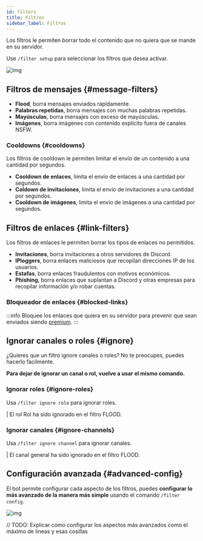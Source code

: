 ```yaml
---
id: filters
title: Filtros
sidebar_label: Filtros
---
```


Los filtros le permiten borrar todo el contenido que no quiera que se mande en su servidor.

Use `/filter setup` para seleccionar los filtros que desea activar.

![img](https://i.imgur.com/7BDt5Uq.gif)

## Filtros de mensajes {#message-filters}

* **Flood**, borra mensajes enviados rápidamente.
* **Palabras repetidas**, borra mensajes con muchas palabras repetidas.
* **Mayúsculas**, borra mensajes con exceso de mayúsculas.
* <discord-custom-emoji name="premiumsparkles"></discord-custom-emoji> **Imágenes**, borra imágenes con contenido explícito fuera de canales NSFW.

### Cooldowns {#cooldowns}

Los filtros de cooldown le permiten limitar el envío de un contenido a una cantidad por segundos.

* **Cooldown de enlaces**, limita el envío de enlaces a una cantidad por segundos.
* **Coldown de invitaciones**, limita el envío de invitaciones a una cantidad por segundos.
* **Cooldown de imágenes**, limita el envío de imágenes a una cantidad por segundos.

## Filtros de enlaces {#link-filters}

Los filtros de enlaces le permiten borrar los tipos de enlaces no permitidos.

* **Invitaciones**, borra invitaciones a otros servidores de Discord.
* **IPloggers**, borra enlaces maliciosos que recopilan direcciones IP de los usuarios.
* **Estafas**, borra enlaces fraudulentos con motivos económicos.
* **Phishing**, borra enlaces que suplantan a Discord y otras empresas para recopilar información y/o robar cuentas.

### Bloqueador de enlaces {#blocked-links}

:::info
Bloquee los enlaces que quiera en su servidor para prevenir que sean enviados siendo [premium](premium/index.mdx).
:::

## Ignorar canales o roles {#ignore}

¿Quieres que un filtro ignore canales o roles? No te preocupes, puedes hacerlo fácilmente.

__Para dejar de ignorar un canal o rol, vuelve a usar el mismo comando.__

### Ignorar roles {#ignore-roles}
Usa `/filter ignore role` para ignorar roles.

<DiscordMessages>
  <discord-message profile="bot">
    <discord-command slot="reply" profile="user" command="/filter ignore role">
    </discord-command>
    <discord-custom-emoji name="checknew"></discord-custom-emoji> | El rol <discord-mention type="role">Rol</discord-mention> ha sido <discord-underlined>ignorado</discord-underlined> en el filtro <discord-bold>FLOOD</discord-bold>.
  </discord-message>
</DiscordMessages>


### Ignorar canales {#ignore-channels}
Usa `/filter ignore channel` para ignorar canales.

<DiscordMessages>
  <discord-message profile="bot">
    <discord-command slot="reply" profile="user" command="/filter ignore channel">
    </discord-command>
    <discord-custom-emoji name="checknew"></discord-custom-emoji> | El canal <discord-mention type="channel">general</discord-mention> ha sido <discord-underlined>ignorado</discord-underlined> en el filtro <discord-bold>FLOOD</discord-bold>.
  </discord-message>
</DiscordMessages>

## Configuración avanzada {#advanced-config}
El bot permite configurar cada aspecto de los filtros, puedes __configurar lo más avanzado de la manera más simple__ usando el comando `/filter config`.

![img](https://i.imgur.com/liC0qED.gif)


// TODO: Explicar como configurar los aspectos más avanzados como el máximo de lineas y esas cosillas
